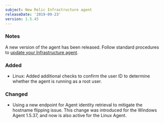 ```yaml
---
subject: New Relic Infrastructure agent
releaseDate: '2019-09-23'
version: 1.5.45
---
```


### Notes

A new version of the agent has been released. Follow standard procedures to [update your Infrastructure agent](/docs/infrastructure/new-relic-infrastructure/installation/update-infrastructure-agent).

### Added

* Linux: Added additional checks to confirm the user ID to determine whether the agent is running as a root user.

### Changed

* Using a new endpoint for Agent identity retrieval to mitigate the hostname flipping issue. This change was introduced for the Windows Agent 1.5.37, and now is also active for the Linux Agent.
